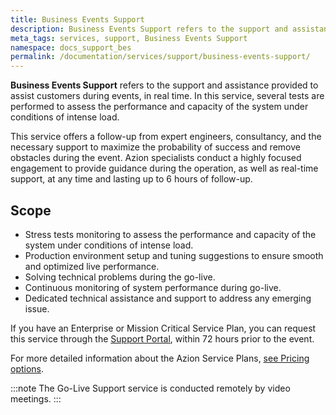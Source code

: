 ```yaml
---
title: Business Events Support
description: Business Events Support refers to the support and assistance provided to assist customers during events, in real time.
meta_tags: services, support, Business Events Support
namespace: docs_support_bes
permalink: /documentation/services/support/business-events-support/
---
```


**Business Events Support** refers to the support and assistance provided to assist customers during events, in real time. In this service, several tests are performed to assess the performance and capacity of the system under conditions of intense load.

This service offers a follow-up from expert engineers, consultancy, and the necessary support to maximize the probability of success and remove obstacles during the event. Azion specialists conduct a highly focused engagement to provide guidance during the operation, as well as real-time support, at any time and lasting up to 6 hours of follow-up. 

## Scope

- Stress tests monitoring to assess the performance and capacity of the system under conditions of intense load.
- Production environment setup and tuning suggestions to ensure smooth and optimized live performance.
- Solving technical problems during the go-live.
- Continuous monitoring of system performance during go-live.
- Dedicated technical assistance and support to address any emerging issue.

If you have an Enterprise or Mission Critical Service Plan, you can request this service through the [Support Portal](https://tickets.azion.com/en/support/login/new), within 72 hours prior to the event.

For more detailed information about the Azion Service Plans, [see Pricing options](https://www.azion.com/en/pricing/).

:::note
The Go-Live Support service is conducted remotely by video meetings.
:::
